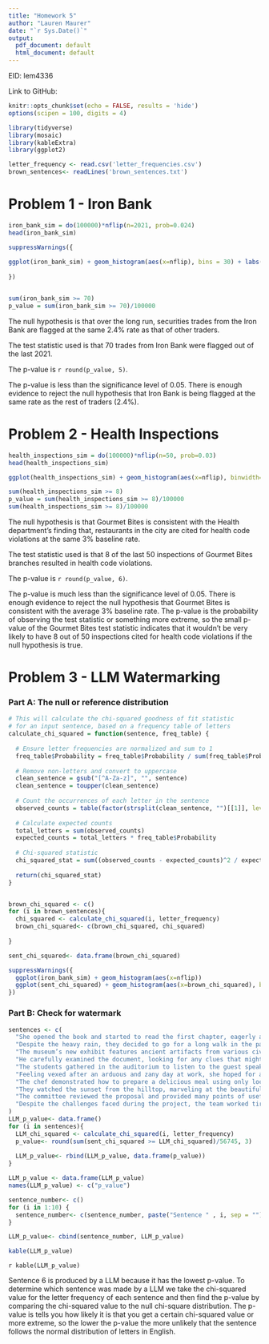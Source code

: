 ---
title: "Homework 5"
author: "Lauren Maurer"
date: "`r Sys.Date()`"
output:
  pdf_document: default
  html_document: default
---
EID: lem4336

Link to GitHub: \url{https://github.com/laurenmaurer4/SDS_315.git}

```{r setup, include=FALSE, echo=FALSE, warning=FALSE, message=FALSE, results='hide'}
knitr::opts_chunk$set(echo = FALSE, results = 'hide')
options(scipen = 100, digits = 4)

library(tidyverse)
library(mosaic)
library(kableExtra)
library(ggplot2)

letter_frequency <- read.csv('letter_frequencies.csv')
brown_sentences<- readLines('brown_sentences.txt')

```

# Problem 1 - Iron Bank

```{r, warning = FALSE}
iron_bank_sim = do(100000)*nflip(n=2021, prob=0.024)
head(iron_bank_sim)

suppressWarnings({
  
ggplot(iron_bank_sim) + geom_histogram(aes(x=nflip), bins = 30) + labs(title = 'Iron Bank Probability Distribution of Null Hypothesis', x = 'Flagged Trades', y = 'Count')
  
})


sum(iron_bank_sim >= 70)
p_value = sum(iron_bank_sim >= 70)/100000
```


The null hypothesis is that over the long run, securities trades from the Iron Bank are flagged at the same 2.4% rate as that of other traders. 

The test statistic used is that 70 trades from Iron Bank were flagged out of the last 2021.

The p-value is `r round(p_value, 5)`.

The p-value is less than the significance level of 0.05. There is enough evidence to reject the null hypothesis that Iron Bank is being flagged at the same rate as the rest of traders (2.4%).



# Problem 2 - Health Inspections

```{r, warning = FALSE}
health_inspections_sim = do(100000)*nflip(n=50, prob=0.03)
head(health_inspections_sim)

ggplot(health_inspections_sim) + geom_histogram(aes(x=nflip), binwidth=1) + labs(title = 'Gourmet Bites Probability Distribution of Null Hypothesis', x = 'Reported Health Code Violations', y = 'Count')

sum(health_inspections_sim >= 8)
p_value = sum(health_inspections_sim >= 8)/100000
sum(health_inspections_sim >= 8)/100000
```

The null hypothesis is that Gourmet Bites is consistent with the Health department's finding that, restaurants in the city are cited for health code violations at the same 3% baseline rate. 

The test statistic used is that 8 of the last 50 inspections of Gourmet Bites branches resulted in health code violations.

The p-value is `r round(p_value, 6)`.

The p-value is much less than the significance level of 0.05. There is enough evidence to reject the null hypothesis that Gourmet Bites is consistent with the average 3% baseline rate. The p-value is the probability of observing the test statistic or something more extreme, so the small p-value of the Gourmet Bites test statistic indicates that it wouldn't be very likely to have 8 out of 50 inspections cited for health code violations if the null hypothesis is true. 



# Problem 3 - LLM Watermarking

### Part A: The null or reference distribution
```{r,  warning = FALSE}
# This will calculate the chi-squared goodness of fit statistic
# for an input sentence, based on a frequency table of letters
calculate_chi_squared = function(sentence, freq_table) {
  
  # Ensure letter frequencies are normalized and sum to 1
  freq_table$Probability = freq_table$Probability / sum(freq_table$Probability)
  
  # Remove non-letters and convert to uppercase
  clean_sentence = gsub("[^A-Za-z]", "", sentence)
  clean_sentence = toupper(clean_sentence)
  
  # Count the occurrences of each letter in the sentence
  observed_counts = table(factor(strsplit(clean_sentence, "")[[1]], levels = freq_table$Letter))
  
  # Calculate expected counts
  total_letters = sum(observed_counts)
  expected_counts = total_letters * freq_table$Probability
  
  # Chi-squared statistic
  chi_squared_stat = sum((observed_counts - expected_counts)^2 / expected_counts)
  
  return(chi_squared_stat)
}


brown_chi_squared <- c()
for (i in brown_sentences){
  chi_squared <- calculate_chi_squared(i, letter_frequency)
  brown_chi_squared<- c(brown_chi_squared, chi_squared)
  
}

sent_chi_squared<- data.frame(brown_chi_squared)

suppressWarnings({
  ggplot(iron_bank_sim) + geom_histogram(aes(x=nflip))
  ggplot(sent_chi_squared) + geom_histogram(aes(x=brown_chi_squared), bins = 30) + labs(title = 'Null Distribution of chi-squared Values Expected in Normal English Sentences', x='Chi-Squared Values', y='Count')
})
```

### Part B: Check for watermark
```{r,  warning=FALSE, echo=FALSE}
sentences <- c(
  "She opened the book and started to read the first chapter, eagerly anticipating what might come next.",
  "Despite the heavy rain, they decided to go for a long walk in the park, crossing the main avenue by the fountain in the center.",
  "The museum’s new exhibit features ancient artifacts from various civilizations around the world.",
  "He carefully examined the document, looking for any clues that might help solve the mystery.",
  "The students gathered in the auditorium to listen to the guest speaker’s inspiring lecture.",
  "Feeling vexed after an arduous and zany day at work, she hoped for a peaceful and quiet evening at home, cozying up after a quick dinner with some TV, or maybe a book on her upcoming visit to Auckland.",
  "The chef demonstrated how to prepare a delicious meal using only locally sourced ingredients, focusing mainly on some excellent dinner recipes from Spain.",
  "They watched the sunset from the hilltop, marveling at the beautiful array of colors in the sky.",
  "The committee reviewed the proposal and provided many points of useful feedback to improve the project’s effectiveness.",
  "Despite the challenges faced during the project, the team worked tirelessly to ensure its successful completion, resulting in a product that exceeded everyone’s expectations."
)
LLM_p_value<- data.frame()
for (i in sentences){
  LLM_chi_squared <- calculate_chi_squared(i, letter_frequency)
  p_value<- round(sum(sent_chi_squared >= LLM_chi_squared)/56745, 3)
  
  LLM_p_value<- rbind(LLM_p_value, data.frame(p_value))
}  

LLM_p_value <- data.frame(LLM_p_value)
names(LLM_p_value) <- c("p_value")

sentence_number<- c()
for (i in 1:10) {
  sentence_number<- c(sentence_number, paste("Sentence " , i, sep = ""))
}

LLM_p_value<- cbind(sentence_number, LLM_p_value)

kable(LLM_p_value)

```

`r kable(LLM_p_value)`

Sentence 6 is produced by a LLM because it has the lowest p-value. To determine which sentence was made by a LLM we take the chi-squared value for the letter frequency of each sentence and then find the p-value by comparing the chi-squared value to the null chi-square distribution. The p-value is tells you how likely it is that you get a certain chi-squared value or more extreme, so the lower the p-value the more unlikely that the sentence follows the normal distribution of letters in English. 
